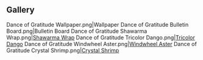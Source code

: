 {{EventTabs}}
==Gallery==
<gallery hideaddbutton="true" captionalign="center">
Dance of Gratitude Wallpaper.png|Wallpaper
Dance of Gratitude Bulletin Board.png|Bulletin Board
Dance of Gratitude Shawarma Wrap.png|[[Shawarma Wrap]]
Dance of Gratitude Tricolor Dango.png|[[Tricolor Dango]]
Dance of Gratitude Windwheel Aster.png|[[Windwheel Aster]]
Dance of Gratitude Crystal Shrimp.png|[[Crystal Shrimp]]
</gallery>